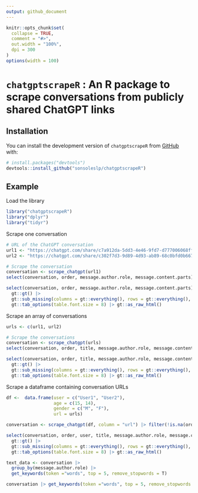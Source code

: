 ```yaml
---
output: github_document
---
```



<!-- README.md is generated from README.Rmd. Please edit that file -->

```r
knitr::opts_chunk$set(
  collapse = TRUE,
  comment = "#>",
  out.width = "100%",
  dpi = 300
)
options(width = 100)
```


# `chatgptscrapeR` : An R package to scrape conversations from publicly shared ChatGPT links

<!-- badges: start -->
<!-- badges: end -->

## Installation


You can install the development version of `chatgptscrapeR` from [GitHub](https://github.com/) with:

```r
# install.packages("devtools")
devtools::install_github("sonsoleslp/chatgptscrapeR")
```

## Example

Load the library
```r
library("chatgptscrapeR")
library("dplyr")
library("tidyr")
```


Scrape one conversation
```r
# URL of the ChatGPT conversation
url1 <- "https://chatgpt.com/share/c7a912da-5dd3-4e46-9fd7-d777006068ff"
url2 <- "https://chatgpt.com/share/c302f7d3-9d89-4d93-ab89-68c0bfd0b667"

# Scrape the conversation
conversation <- scrape_chatgpt(url1)
select(conversation, order, message.author.role, message.content.parts)
```


```r
select(conversation, order, message.author.role, message.content.parts) |>
  gt::gt() |>   
  gt::sub_missing(columns = gt::everything(), rows = gt::everything(), missing_text = "---") |> 
  gt::tab_options(table.font.size = 8) |> gt::as_raw_html()
```



Scrape an array of conversations
```r
urls <- c(url1, url2)

# Scrape the conversations
conversation <- scrape_chatgpt(urls)
select(conversation, order, title, message.author.role, message.content.parts)
```


```r
select(conversation, order, title, message.author.role, message.content.parts) |>
  gt::gt() |>   
  gt::sub_missing(columns = gt::everything(), rows = gt::everything(), missing_text = "---") |> 
  gt::tab_options(table.font.size = 8) |> gt::as_raw_html()
```


Scrape a dataframe containing conversation URLs
```r
df <-  data.frame(user = c("User1", "User2"), 
                  age = c(15, 14),
                  gender = c("M", "F"),
                  url = urls)

conversation <- scrape_chatgpt(df, column = "url") |> filter(!is.na(order))
```
 
```r
select(conversation, order, user, title, message.author.role, message.content.parts) |>
  gt::gt() |>   
  gt::sub_missing(columns = gt::everything(), rows = gt::everything(), missing_text = "---") |> 
  gt::tab_options(table.font.size = 8) |> gt::as_raw_html()
```

```r
text_data <- conversation |> 
  group_by(message.author.role) |> 
  get_keywords(token ="words", top = 5, remove_stopwords = T)

conversation |> get_keywords(token ="words", top = 5, remove_stopwords = T)
```

